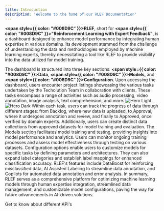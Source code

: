 ```yaml
---
title: Introduction
description: 'Welcome to the home of our RLEF Documentation'
---
```

**<span style={{ color: "#008D9C" }}>RLEF</span>**, short for **<span style={{ color: "#008D9C" }}>"Reinforcement Learning with Expert Feedback"</span>**, is a dashboard designed to enhance model performance by integrating human expertise in various domains. Its development stemmed from the challenge of understanding the data and methodologies employed by machine learning experts, thereby necessitating a tool like RLEF to provide visibility into the data utilized for model training.

The dashboard is structured into three key sections: **<span style={{ color: "#008D9C" }}>Data</span>**, **<span style={{ color: "#008D9C" }}>Models</span>**, and **<span style={{ color: "#008D9C" }}>Configuration</span>**. Upon accessing the dashboard, users encounter project listings showcasing the various tasks undertaken by the Techolution Team in collaboration with clients. These tasks encompass a range of activities such as audio processing, video annotation, image analysis, text comprehension, and more.
<img
  className="block dark:hidden"
  src="/images/Home_modifed.png"
  alt="Hero Light"
/>
<img
  className="hidden dark:block"
  src="/images/Home_modifed.png"
  alt="Hero Dark"
/>
Within each task, users can track the progress of data through different stages: from Backlog, where new data is uploaded, to Approval, where it undergoes annotation and review, and finally to Approved, once verified by domain experts. Additionally, users can create distinct data collections from approved datasets for model training and evaluation.
The Models section facilitates model training and testing, providing insights into model performance and analytics. Users can monitor ongoing training processes and assess model effectiveness through testing on various datasets.
Configuration options enable users to customize models for specific tasks by defining parameters and architectures. They can also expand label categories and establish label mappings for enhanced classification accuracy.
RLEF's features include DataBoost for reinforcing misclassified data, AI Assisted Labeling to streamline data annotation, and Copilots for automated data annotation and error analysis.
In summary, RLEF serves as a comprehensive platform for optimizing machine learning models through human expertise integration, streamlined data management, and customizable model configurations, paving the way for future advancements in AI-driven solutions.

<CardGroup cols={1}>
  <Card
    title="API Documentation (yet to link)"
    icon="code"
  >
    Get to know about different API's
  </Card>
</CardGroup>
